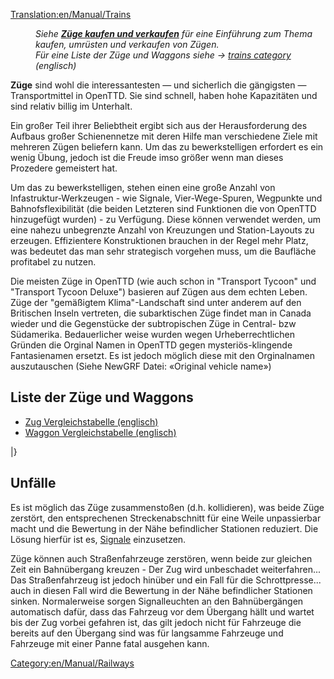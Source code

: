 [[Translation:en/Manual/Trains]]
{{de/Übersetzung|de/Manual/Züge|75}}

{{de/Manual/Inhaltsverzeichnis}}
:''Siehe '''[[de/Manual/Züge kaufen und verkaufen|Züge kaufen und verkaufen]]''' für eine Einführung zum Thema kaufen, umrüsten und verkaufen von Zügen.''
:''Für eine Liste der Züge und Waggons siehe -> [[:Category:en/Manual/Trains|trains category]] (englisch)''

'''Züge''' sind wohl die interessantesten — und sicherlich die gängigsten — Transportmittel in OpenTTD. Sie sind schnell, haben hohe Kapazitäten und sind relativ billig im Unterhalt. 

Ein großer Teil ihrer Beliebtheit ergibt sich aus der Herausforderung des Aufbaus großer Schienennetze mit deren Hilfe man verschiedene Ziele mit mehreren Zügen beliefern kann. Um das zu bewerkstelligen erfordert es ein wenig Übung, jedoch ist die Freude imso größer wenn man dieses Prozedere gemeistert hat.

Um das zu bewerkstelligen, stehen einen eine große Anzahl von Infastruktur-Werkzeugen - wie Signale, Vier-Wege-Spuren, Wegpunkte und Bahnofsflexibilität (die beiden Letzteren sind Funktionen die von OpenTTD hinzugefügt wurden) - zu Verfügung.
Diese können verwendet werden, um eine nahezu unbegrenzte Anzahl von Kreuzungen und Station-Layouts zu erzeugen.
Effizientere Konstruktionen brauchen in der Regel mehr Platz, was bedeutet das man sehr strategisch vorgehen muss, um die Baufläche profitabel zu nutzen.

Die meisten Züge in OpenTTD (wie auch schon in "Transport Tycoon" und "Transport Tycoon Deluxe") basieren auf Zügen aus dem echten Leben. Züge der "gemäßigtem Klima"-Landschaft sind unter anderem auf den Britischen Inseln vertreten, die subarktischen Züge findet man in Canada wieder und die Gegenstücke der subtropischen Züge in Central- bzw Südamerika. Bedauerlicher weise wurden wegen Urheberrechtlichen Gründen die Orginal Namen in OpenTTD gegen mysteriös-klingende Fantasienamen ersetzt. Es ist jedoch möglich diese mit den Orginalnamen auszutauschen (Siehe NewGRF Datei: «Original vehicle name»)  

==Liste der Züge und Waggons==

* [[en/Manual/Base Set/Trains/Train Comparison|Zug Vergleichstabelle (englisch)]]
* [[en/Manual/Base Set/Trains/Carriages Comparison|Waggon Vergleichstabelle (englisch)]]

{{de/Manual/FahrzeugListe/Start}}
{{en/Manual/VehicleTable/Header|Dampf}}
{{en/Manual/VehicleTable/Row|
*[[File:en/Manual/Base Set/Trains/Kirbypaultank.png|Kirby Paul Tank Zugmaschine]] [[de/Manual/Base Set/Trains/Kirby Paul Tank|Kirby Paul Tank]]
*[[File:en/Manual/Base Set/Trains/Chaneyjubilee.png|Chaney "Jubilee" Zugmaschine]] [[de/Manual/Base Set/Trains/Chaney 'Jubilee'|Chaney "Jubilee"]]
*[[File:en/Manual/Base Set/Trains/Ginzua4.png|Ginzu "A4" Zugmaschine]] [[de/Manual/Base Set/Trains/Ginzu 'A4'|Ginzu "A4"]]
*[[File:en/Manual/Base Set/Trains/Sh8p.png|SH "8P" Zugmaschine]] [[de/Manual/Base Set/Trains/SH '8P'|SH "8P"]]
|
*[[File:en/Manual/Base Set/Trains/Wills280.png|Wills 2-8-0 Zugmaschine]] [[en/Manual/Base Set/Trains/Wills 2-8-0]]
|
*[[File:en/Manual/Base Set/Trains/Wills280.png|Wills 2-8-0 Zugmaschine]] [[en/Manual/Base Set/Trains/Wills 2-8-0]]
|
*[[File:en/Manual/Base Set/Trains/Powernautchoochoo.png|Ploddyphut Choo-Choo Zugmaschine]] [[en/Manual/Base Set/Trains/Ploddyphut Choo-Choo]]
*[[File:en/Manual/Base Set/Trains/Ploddyphutchoochoo.png|Powernaut Choo-Choo Zugmaschine]] [[en/Manual/Base Set/Trains/Powernaut Choo-Choo]]
*[[File:en/Manual/Base Set/Trains/Mightymoverchoochoo.png|Might Mover Choo-Choo Zugmaschine]] [[en/Manual/Base Set/Trains/Mightymover Choo-Choo]]
}}
{{en/Manual/VehicleTable/Header|Diesel}}
{{en/Manual/VehicleTable/Row|
*[[File:en/Manual/Base Set/Trains/Manleymoreldmu.png|Manley-Morel DMU Zugmaschine]] [[de/Manual/Base Set/Trains/Manley-Morel DMU|Manley-Morel DMU]]
*[[File:en/Manual/Base Set/Trains/Shhendry25.png|SH/Hendry "25" Zugmaschine]] [[de/Manual/Base Set/Trains/Hendry '25'|SH/Hendry "25"]]
*[[File:en/Manual/Base Set/Trains/Uu37.png|UU "37" Zugmaschine]] [[de/Manual/Base Set/Trains/UU '37'|UU "37"]]
*[[File:en/Manual/Base Set/Trains/Floss47.png|Floss "47" Zugmaschine]] [[de/Manual/Base Set/Trains/Floss '47'|Floss "47"]]
*[[File:en/Manual/Base Set/Trains/Sh125.png|SH "125" Zugmaschine]] [[de/Manual/Base Set/Trains/SH '125'|SH "125"]]
*[[File:en/Manual/Base Set/Trains/Dash.png|"Dash" Zugmaschine]] [[en/Manual/Base Set/Trains/Dash|"Dash"]]
|
*[[File:en/Manual/Base Set/Trains/Mjs250.png|MJS 250 Zugmaschine]] [[en/Manual/Base Set/Trains/MJS250]]
*[[File:en/Manual/Base Set/Trains/Kelling3100.png|Kelling 3100 Zugmaschine]] [[en/Manual/Base Set/Trains/Kelling 3100]]
*[[File:en/Manual/Base Set/Trains/Cs4000.png|CS4000 Zugmaschine]] [[en/Manual/Base Set/Trains/CS4000]]
*[[File:en/Manual/Base Set/Trains/Cs2400.png|CS2400 Zugmaschine]] [[en/Manual/Base Set/Trains/CS2400]]
*[[File:en/Manual/Base Set/Trains/Mjs1000.png|MJS 1000 Zugmaschine]] [[en/Manual/Base Set/Trains/MJS 1000]]
*[[File:en/Manual/Base Set/Trains/Centennial.png|Centennial Zugmaschine]] [[en/Manual/Base Set/Trains/Centennial]]
*[[File:en/Manual/Base Set/Trains/Turnerturbo.png|Turner Turbo]] [[en/Manual/Base Set/Trains/Turner Turbo]]
|
*[[File:en/Manual/Base Set/Trains/Mjs250.png|MJS 250 Zugmaschine]] [[en/Manual/Base Set/Trains/MJS250]]
*[[File:en/Manual/Base Set/Trains/Kelling3100.png|Kelling 3100 Zugmaschine]] [[en/Manual/Base Set/Trains/Kelling 3100]]
*[[File:en/Manual/Base Set/Trains/Cs4000.png|CS4000 Zugmaschine]] [[en/Manual/Base Set/Trains/CS4000]]
*[[File:en/Manual/Base Set/Trains/Cs2400.png|CS2400 Zugmaschine]] [[en/Manual/Base Set/Trains/CS2400]]
*[[File:en/Manual/Base Set/Trains/Mjs1000.png|MJS 1000 Zugmaschine]] [[en/Manual/Base Set/Trains/MJS 1000]]
*[[File:en/Manual/Base Set/Trains/Centennial.png|Centennial Zugmaschine]] [[en/Manual/Base Set/Trains/Centennial]]
*[[File:en/Manual/Base Set/Trains/Turnerturbo.png|Turner Turbo]] [[en/Manual/Base Set/Trains/Turner Turbo]]
|
*[[File:en/Manual/Base Set/Trains/Ploddyphutdiesel.png|Ploddyphut Diesel]] [[en/Manual/Base Set/Trains/Ploddyphut Diesel]]
*[[File:en/Manual/Base Set/Trains/Powernautdiesel.png|Powernaut Diesel]] [[en/Manual/Base Set/Trains/Powernaut Diesel]]
}}
{{en/Manual/VehicleTable/Header|Elektrisch}}
{{en/Manual/VehicleTable/Row|
*[[File:en/Manual/Base Set/Trains/Sh30.png|SH "30" Zugmaschine]] [[en/Manual/Base Set/Trains/SH '30']]
*[[File:en/Manual/Base Set/Trains/Sh40.png|SH "40" Zugmaschine]] [[en/Manual/Base Set/Trains/SH '40']]
*[[File:en/Manual/Base Set/Trains/Tim.png|"T.I.M" Zugmaschine]] [[en/Manual/Base Set/Trains/T.I.M.|"T.I.M."]]
*[[File:en/Manual/Base Set/Trains/Asiastar.png|"Asiastar" Zugmaschine]] [[en/Manual/Base Set/Trains/AsiaStar|"AsiaStar"]]
|
Keine
|
Keine
|
Keine
}}
{{en/Manual/VehicleTable/Header|Einschienenbahn}}
{{en/Manual/VehicleTable/Row|
*[[File:en/Manual/Base Set/Trains/X2001.png|X2001 Monorail Zugmaschine]] [[en/Manual/Base Set/Trains/X2001|'X2001']]
*[[File:en/Manual/Base Set/Trains/Millenniumz1.png|Milennium 'Z1' Monorail Zugmaschine]] [[en/Manual/Base Set/Trains/Millennium Z1|'Millennium Z1']]
|
*[[File:en/Manual/Base Set/Trains/X2001.png|X2001 Monorail Zugmaschine]] [[en/Manual/Base Set/Trains/X2001|'X2001']]
*[[File:en/Manual/Base Set/Trains/Millenniumz1.png|Milennium 'Z1' Monorail Zugmaschine]] [[en/Manual/Base Set/Trains/Millennium Z1|'Millennium Z1']]
|
*[[File:en/Manual/Base Set/Trains/X2001.png|X2001 Monorail Zugmaschine]] [[en/Manual/Base Set/Trains/X2001|'X2001']]
*[[File:en/Manual/Base Set/Trains/Millenniumz1.png|Milennium 'Z1' Monorail Zugmaschine]] [[en/Manual/Base Set/Trains/Millennium Z1|'Millennium Z1']]
|
*[[File:en/Manual/Base Set/Trains/Wizzowowz99.png|Wizzowow 'Z99' Monorail Zugmaschine]] [[en/Manual/Base Set/Trains/Wizzowow Z99]]
}}
{{en/Manual/VehicleTable/Header|Magnetschwebebahn}}
{{en/Manual/VehicleTable/Row|
*[[File:en/Manual/Base Set/Trains/Lev1leviathan.png|MagLev Zugmaschine 1: Leviathan]] [[en/Manual/Base Set/Trains/Lev1 'Leviathan']]
*[[File:en/Manual/Base Set/Trains/Lev2cyclops.png|MagLev Zugmaschine 2: Cyclops]] [[en/Manual/Base Set/Trains/Lev2 'Cyclops']]
*[[File:en/Manual/Base Set/Trains/Lev3pegasus.png|MagLev Zugmaschine 3: Pegasus]] [[en/Manual/Base Set/Trains/Lev3 'Pegasus']]
*[[File:en/Manual/Base Set/Trains/Lev4chimaerarhead.png|MagLev Zugmaschine 4: Chimaera (front)]] [[en/Manual/Base Set/Trains/Lev4 'Chimaera']]
|
*[[File:en/Manual/Base Set/Trains/Lev1leviathan.png|MagLev Zugmaschine 1: Leviathan]] [[en/Manual/Base Set/Trains/Lev1 'Leviathan']]
*[[File:en/Manual/Base Set/Trains/Lev2cyclops.png|MagLev Zugmaschine 2: Cyclops]] [[en/Manual/Base Set/Trains/Lev2 'Cyclops']]
*[[File:en/Manual/Base Set/Trains/Lev3pegasus.png|MagLev Zugmaschine 3: Pegasus]] [[en/Manual/Base Set/Trains/Lev3 'Pegasus']]
*[[File:en/Manual/Base Set/Trains/Lev4chimaerarhead.png|MagLev Zugmaschine 4: Chimaera (front)]] [[en/Manual/Base Set/Trains/Lev4 'Chimaera']]
|
*[[File:en/Manual/Base Set/Trains/Lev1leviathan.png|MagLev Zugmaschine 1: Leviathan]] [[en/Manual/Base Set/Trains/Lev1 'Leviathan']]
*[[File:en/Manual/Base Set/Trains/Lev2cyclops.png|MagLev Zugmaschine 2: Cyclops]] [[en/Manual/Base Set/Trains/Lev2 'Cyclops']]
*[[File:en/Manual/Base Set/Trains/Lev3pegasus.png|MagLev Zugmaschine 3: Pegasus]] [[en/Manual/Base Set/Trains/Lev3 'Pegasus']]
*[[File:en/Manual/Base Set/Trains/Lev4chimaerarhead.png|MagLev Zugmaschine 4: Chimaera (front)]] [[en/Manual/Base Set/Trains/Lev4 'Chimaera']]
|
*[[File:en/Manual/Base Set/Trains/Wizzowowrocketeer.png|Toyland Wizzowow Rocketeer]] [[en/Manual/Base Set/Trains/Wizzowow Rocketeer]]
}}
{{en/Manual/VehicleTable/Header|Waggons}}
{{en/Manual/VehicleTable/Row|
*[[File:en/Manual/Base Set/Trains/Passengercarriage.png|Standard Passenger Carriage]] [[en/Manual/Base Set/Trains/Passenger Carriage]]
*[[File:en/Manual/Base Set/Trains/Mailvan.png|Standard Mail Van]] [[en/Manual/Base Set/Trains/Mail Van]]
*[[File:en/Manual/Base Set/Trains/Coaltruck.png|Standard Coal Truck]] [[en/Manual/Base Set/Trains/Coal Car]]
*[[File:en/Manual/Base Set/Trains/Oiltanker car.png|Standard Oil Tanker]] [[en/Manual/Base Set/Trains/Oil Tanker]]
*[[File:en/Manual/Base Set/Trains/Livestockvan.png|Standard Livestock Van]] [[en/Manual/Base Set/Trains/Livestock Van]]
*[[File:en/Manual/Base Set/Trains/Goodsvan.png|Standard Goods Van]] [[en/Manual/Base Set/Trains/Goods Van]]
*[[File:en/Manual/Base Set/Trains/Grainhopper.png|Standard Grain Hopper]] [[en/Manual/Base Set/Trains/Grain Hopper]]
*[[File:en/Manual/Base Set/Trains/Woodtruck.png|Standard Wood Truck]] [[en/Manual/Base Set/Trains/Wood Truck]]
*[[File:en/Manual/Base Set/Trains/Ironorehopper.png|Standard Iron Ore Hopper]] [[en/Manual/Base Set/Trains/Iron Ore Hopper]]
*[[File:en/Manual/Base Set/Trains/Steeltruck.png|Standard Steel Truck]] [[en/Manual/Base Set/Trains/Steel Truck]]
*[[File:en/Manual/Base Set/Trains/Armouredvan.png|Standard Armoured Van]] [[en/Manual/Base Set/Trains/Armoured Van]]
|
*[[File:en/Manual/Base Set/Trains/Passengercarriagex.png|Tropical and Sub-arctic Passenger Carriage]] [[en/Manual/Base Set/Trains/Passenger Carriage]]
*[[File:en/Manual/Base Set/Trains/Mailvan.png|Standard Mail Van]] [[en/Manual/Base Set/Trains/Mail Van]]
*[[File:en/Manual/Base Set/Trains/Coaltruck.png|Standard Coal Truck]] [[en/Manual/Base Set/Trains/Coal Car]]
*[[File:en/Manual/Base Set/Trains/Oiltanker car.png|Standard Oil Tanker]] [[en/Manual/Base Set/Trains/Oil Tanker]]
*[[File:en/Manual/Base Set/Trains/Livestockvan.png|Standard Livestock Van]] [[en/Manual/Base Set/Trains/Livestock Van]]
*[[File:en/Manual/Base Set/Trains/Goodsvan.png|Standard Goods Van]] [[en/Manual/Base Set/Trains/Goods Van]]
*[[File:en/Manual/Base Set/Trains/Grainhopper.png|Standard Grain Hopper]] [[en/Manual/Base Set/Trains/Grain Hopper]]
*[[File:en/Manual/Base Set/Trains/Woodtruck.png|Standard Wood Truck]] [[en/Manual/Base Set/Trains/Wood Truck]]
*[[File:en/Manual/Base Set/Trains/Armouredvan.png|Standard Armoured Van]] [[en/Manual/Base Set/Trains/Armoured Van]]
*[[File:en/Manual/Base Set/Trains/Foodvan.png|Tropical and Sub-arctic Food Van]] [[en/Manual/Base Set/Trains/Food Van]]
*[[File:en/Manual/Base Set/Trains/Papertruck.png|Tropical and Sub-arctic Paper Truck]] [[en/Manual/Base Set/Trains/Paper Truck]]
|
*[[File:en/Manual/Base Set/Trains/Passengercarriagex.png|Tropical and Sub-arctic Passenger Carriage]] [[en/Manual/Base Set/Trains/Passenger Carriage]]
*[[File:en/Manual/Base Set/Trains/Mailvan.png|Standard Mail Van]] [[en/Manual/Base Set/Trains/Mail Van]]
*[[File:en/Manual/Base Set/Trains/Oiltanker car.png|Standard Oil Tanker]] [[en/Manual/Base Set/Trains/Oil Tanker]]
*[[File:en/Manual/Base Set/Trains/Goodsvan.png|Standard Goods Van]] [[en/Manual/Base Set/Trains/Goods Van]]
*[[File:en/Manual/Base Set/Trains/Grainhopper.png|Standard Grain Hopper]] [[en/Manual/Base Set/Trains/Grain Hopper]]
*[[File:en/Manual/Base Set/Trains/Woodtruck.png|Standard Wood Truck]] [[en/Manual/Base Set/Trains/Wood Truck]]
*[[File:en/Manual/Base Set/Trains/Armouredvan.png|Standard Armoured Van]] [[en/Manual/Base Set/Trains/Armoured Van]]
*[[File:en/Manual/Base Set/Trains/Foodvan.png|Tropical and Sub-arctic Food Van]] [[en/Manual/Base Set/Trains/Food Van]]
*[[File:en/Manual/Base Set/Trains/Copperorehopper.png|Tropical Copper Ore Hopper]] [[en/Manual/Base Set/Trains/Copper Ore Hopper]]
*[[File:en/Manual/Base Set/Trains/Watertanker.png|Tropical Water Tanker]] [[en/Manual/Base Set/Trains/Water Tanker]]
*[[File:en/Manual/Base Set/Trains/Fruittruck.png|Tropical Fruit Truck]] [[en/Manual/Base Set/Trains/Fruit Truck]]
*[[File:en/Manual/Base Set/Trains/Rubbertruck.png|Tropcial Rubber Truck]] [[en/Manual/Base Set/Trains/Rubber Truck]]
|
*[[File:en/Manual/Base Set/Trains/Passengercarriagetoyland.png|Standard Passenger Carriage]] [[en/Manual/Base Set/Trains/Passenger Carriage]]
*[[File:en/Manual/Base Set/Trains/Mailvanx.png|Standard Mail Van]] [[en/Manual/Base Set/Trains/Mail Van]]
*[[File:en/Manual/Base Set/Trains/Sugartruck.png|Toyland Sugar Truck]] [[en/Manual/Base Set/Trains/Sugar Truck]]
*[[File:en/Manual/Base Set/Trains/Candyflosshopper.png|Toyland Candyfloss Hopper]] [[en/Manual/Base Set/Trains/Candyfloss Hopper]]
*[[File:en/Manual/Base Set/Trains/Toffeehopper.png|Toyland Toffee Hopper]] [[en/Manual/Base Set/Trains/Toffee Hopper]]
*[[File:en/Manual/Base Set/Trains/Bubblevan.png|Toyland Bubble Van]] [[en/Manual/Base Set/Trains/Bubble Van]]
*[[File:en/Manual/Base Set/Trains/Colatanker.png|Toyland Cola Tanker]] [[en/Manual/Base Set/Trains/Cola Tanker]]
*[[File:en/Manual/Base Set/Trains/Sweetvan.png|Toyland Sweet Van]] [[en/Manual/Base Set/Trains/Sweet Van]]
*[[File:en/Manual/Base Set/Trains/Toyvan.png|Toyland Toy Van]] [[en/Manual/Base Set/Trains/Toy Van]]
*[[File:en/Manual/Base Set/Trains/Batterytruck.png|Toyland Battery Truck]] [[en/Manual/Base Set/Trains/Battery Truck]]
*[[File:en/Manual/Base Set/Trains/Fuzzydrinktruck.png|Toyland Fuzzy Drink Truck]] [[en/Manual/Base Set/Trains/Fizzy Drink Truck]]
*[[File:en/Manual/Base Set/Trains/Plastictruck.png|Toyland Plastic Truck]] [[en/Manual/Base Set/Trains/Plastic Truck]]
}}
|}

==Unfälle==
Es ist möglich das Züge zusammenstoßen (d.h. kollidieren), was beide Züge zerstört, den entsprechenen Streckenabschnitt für eine Weile unpassierbar macht und die Bewertung in der Nähe befindlicher Stationen reduziert. Die Lösung hierfür ist es, [[de/Manual/Signale|Signale]] einzusetzen.

Züge können auch Straßenfahrzeuge zerstören, wenn beide zur gleichen Zeit ein Bahnübergang kreuzen - Der Zug wird unbeschadet weiterfahren... Das Straßenfahrzeug ist jedoch hinüber und ein Fall für die Schrottpresse... auch in diesen Fall wird die Bewertung in der Nähe befindlicher Stationen sinken. Normalerweise sorgen Signalleuchten an den Bahnübergängen automatisch dafür, dass das Fahrzeug vor dem Übergang hällt und wartet bis der Zug vorbei gefahren ist, das gilt jedoch nicht für Fahrzeuge die bereits auf den Übergang sind was für langsamme Fahrzeuge und Fahrzeuge mit einer Panne fatal ausgehen kann. 

[[Category:en/Manual/Railways]]